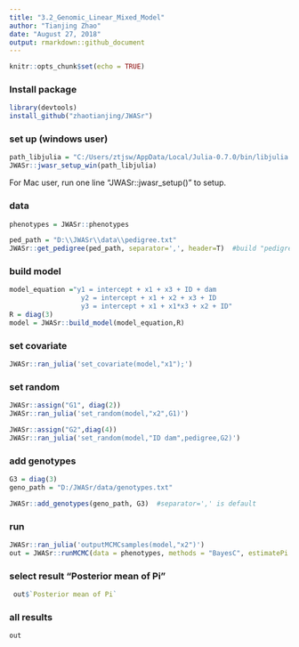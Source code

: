 ```yaml
---
title: "3.2_Genomic_Linear_Mixed_Model"
author: "Tianjing Zhao"
date: "August 27, 2018"
output: rmarkdown::github_document
---
```


```r
knitr::opts_chunk$set(echo = TRUE)
```

### Install package
```r
library(devtools)
install_github("zhaotianjing/JWASr")
```

### set up (windows user)
```r
path_libjulia = "C:/Users/ztjsw/AppData/Local/Julia-0.7.0/bin/libjulia.dll"
JWASr::jwasr_setup_win(path_libjulia)
```
For Mac user, run one line "JWASr::jwasr_setup()" to setup.


### data
```r
phenotypes = JWASr::phenotypes

ped_path = "D:\\JWASr\\data\\pedigree.txt"
JWASr::get_pedigree(ped_path, separator=',', header=T)  #build "pedigree" in Julia
```

### build model
```r
model_equation ="y1 = intercept + x1 + x3 + ID + dam
                  y2 = intercept + x1 + x2 + x3 + ID
                  y3 = intercept + x1 + x1*x3 + x2 + ID"
R = diag(3)
model = JWASr::build_model(model_equation,R)
```

### set covariate
```r
JWASr::ran_julia('set_covariate(model,"x1");')
```

### set random
```r
JWASr::assign("G1", diag(2))
JWASr::ran_julia('set_random(model,"x2",G1)')
```
```r
JWASr::assign("G2",diag(4))
JWASr::ran_julia('set_random(model,"ID dam",pedigree,G2)')
```

### add genotypes
```r
G3 = diag(3)
geno_path = "D:/JWASr/data/genotypes.txt"

JWASr::add_genotypes(geno_path, G3)  #separator=',' is default
```


### run
```r
JWASr::ran_julia('outputMCMCsamples(model,"x2")')
out = JWASr::runMCMC(data = phenotypes, methods = "BayesC", estimatePi = TRUE, chain_length = 5000, output_samples_frequency = 100)
```

### select result "Posterior mean of Pi"
```r
 out$`Posterior mean of Pi`
```

### all results
```r
out
```
